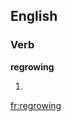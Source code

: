 ==English==

===Verb===
'''regrowing'''

# {{third-person singular of|[[regrow]]}}

[[fr:regrowing]]